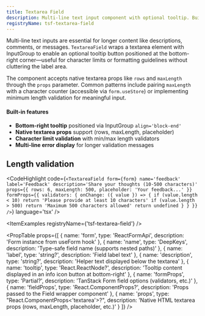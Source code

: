 ```yaml
---
title: Textarea Field
description: Multi-line text input component with optional tooltip. Built on shadcn InputGroup for enhanced UI.
registryName: tsf-textarea-field
---
```


Multi-line text inputs are essential for longer content like descriptions, comments, or messages. `TextareaField` wraps a textarea element with InputGroup to enable an optional tooltip button positioned at the bottom-right corner—useful for character limits or formatting guidelines without cluttering the label area.

The component accepts native textarea props like `rows` and `maxLength` through the `props` parameter. Common patterns include pairing `maxLength` with a character counter (accessible via `form.useStore`) or implementing minimum length validation for meaningful input.

#### Built-in features

- **Bottom-right tooltip** positioned via InputGroup `align='block-end'`
- **Native textarea props** support (rows, maxLength, placeholder)
- **Character limit validation** with min/max length validators
- **Multi-line error display** for longer validation messages

## Length validation

<CodeHighlight code={`<TextareaField
    form={form}
    name='feedback'
    label='Feedback'
    description='Share your thoughts (10-500 characters)'
    props={{ rows: 6, maxLength: 500, placeholder: 'Your feedback...' }}
    formProps={{
      validators: {
        onChange: ({ value }) => {
          if (value.length < 10) return 'Please provide at least 10 characters'
          if (value.length > 500) return 'Maximum 500 characters allowed'
          return undefined
        }
      }
    }}
/>`} language='tsx' />

<ItemExamples registryName={'tsf-textarea-field'} /> 

<PropTable props={[
  {
    name: 'form',
    type: 'ReactFormApi<TFormData>',
    description: 'Form instance from useForm hook'
  },
  {
    name: 'name',
    type: 'DeepKeys<TFormData>',
    description: 'Type-safe field name (supports nested paths)'
  },
  {
    name: 'label',
    type: 'string?',
    description: 'Field label text'
  },
  {
    name: 'description',
    type: 'string?',
    description: 'Helper text displayed below the textarea'
  },
  {
    name: 'tooltip',
    type: 'React.ReactNode?',
    description: 'Tooltip content displayed in an info icon button at bottom-right'
  },
  {
    name: 'formProps',
    type: 'Partial<FieldOptions>?',
    description: 'TanStack Form field options (validators, etc.)'
  },
  {
    name: 'fieldProps',
    type: 'React.ComponentProps<typeof Field>?',
    description: 'Props passed to the Field wrapper component'
  },
  {
    name: 'props',
    type: "React.ComponentProps<'textarea'>?",
    description: 'Native HTML textarea props (rows, maxLength, placeholder, etc.)'
  }
]} />
